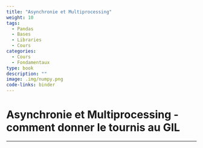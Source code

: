 ```yaml
---
title: "Asynchronie et Multiprocessing"
weight: 10
tags:
  - Pandas
  - Bases
  - Libraries
  - Cours
categories:
  - Cours
  - Fondamentaux
type: book
description: ""
image: .img/numpy.png
code-links: binder
---
```


# Asynchronie et Multiprocessing - comment donner le tournis au GIL

---

